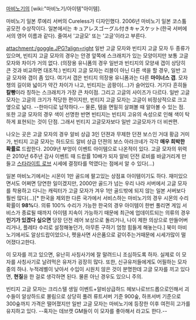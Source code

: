 [[마비노기]]의 [wiki:"마비노기/아이템"아이템].

마비노기 일본 루에리 서버의 Cureless가 디자인했다. 2006년 마비노기 일본 코스튬 공모전 수상작이다. 일본에서는 キュアレスゴーグル付きキャスケット(한국 서버에서의 영어 이름과 같다). 줄여서 '고글모' 또는 '고글'이라고 부른다.

attachment:/goggle.JPG?align=right 일반 고글 모자와 빈티지 고글 모자 두 종류가 있으며, 빈티지 고글 모자의 경우는 안경 앞쪽에 스크래치가 있는 모양이지만 보통 고글 모자와 차이가 거의 없다. (의장용 유니폼의 경우 일반과 빈티지의 모양새 갭이 상당히 큰 것과 비교하면 대조적.) 빈티지 고글 모자는 리블이 아닌 다른 색을 할 경우, 일반 고글 모자와 갭이 좀 있다. 여기서 갭은 빈티지 의장용 유니폼과는 다른 '''마이너스 갭'''. 모자 챙의 길이와 넓이가 약간 차이가 나고, 빈티지는 곰팡이(...)가 슬어있다. 거기다 흔히들 '''칼빵'''이라 칭하는 스크래치가 가장 큰 차이점. 그리고 고글의 사이즈가 다르다. 일반 고글 모자는 고글의 크기가 적당한 편이지만, 빈티지 고글 모자는 고글이 비정상적으로 크고 옆으로 넓다. --한마디로 납작하다.-- 물론, 템을 면밀히 살펴볼 때 알아볼 수 있는 점. 또한 고글 모자의 경우 색이 선명한 반면 빈티지는 빈티지 고유의 속성으로 인해 색이 탁하게 표현되는 것이 단점. 그래서 빈티지 고글모자보다 일반 고글모자가 더 비싼편.

나오는 곳은 고글 모자의 경우 알비 상급 3인 던젼과 무제한 던젼 보스인 거대 황금 거미가, 빈티지 고글 모자는 하드모드 알비 상급 던젼의 보스 아라크네가 각각 '''매우 희박한 확률로''' 드랍한다. 2009년 부엉이 이벤트 아이템으로 나온적이 있다. 고글 모자의 위력은 2010년 6주년 감사 이벤트 때 드랍률 10배가 되자 알비 던전 로비를 바글거리게 만들고 [[스타라이트 로브]] 시세에 결정타를 먹였다는 점에서 알 수 있다(...) 

일본 마비노기에서는 시몬이 1만 골드에 팔고있는 상점표 아이템이기도 하다. 재미있으면서도 어쩌면 당연한 일이겠지만, 2000만 골드가 넘는 우리 나라 서버에서 고글 모자를 착용하고 다니는 캐릭터가 고글 모자가 겨우 1만 골드밖에 되지 않는 일본 서버보다 훨씬 많다(…)[* 한국을 제외한 다른 국가에서 서비스하는 마비노기의 경우 시몬의 수리확률이 '''98%'''다. 의류 100% 수리가 가능한 한국의 경우 아이템이 한번 풀리면 게임 서비스가 종료될 때까지 아이템 지속이 가능하기 때문에 최근에 업데이트되는 의류의 경우 '''인기가 있겠다 싶으면''' 당장 던전 레어 보상으로 돌리거나, 나이 제한 의상으로 만들어버리거나, 플레타 수리로 설정해놓던가, 아무튼 구하기 엄청 힘들게 해놓는다.] 북미 마비노기에서도 알상드랍이었으나, 펫을사면 사은품으로 같이주는거때문에 시세가많이 떨어졌다고한다.

이 모자를 끼고 있으면, 유난히 사칭사기에 잘 말려드니 조심하도록 하자. 실제로 이 모자를 사칭사기로 날려먹은 유저가 굉장히 많다. 또한, 신규유저들에게도 어필하는 모자 중의 하나. 누적레벨이 낮아서 수입이 시원치 않은 것이 분명한데 고글 모자를 끼고 있다면, '''현질'''을 한 걸로 생각하면 된다. 물론 아닌 경우도 있으니 주의.

빈티지 고글 모자는 크리스텔 생일 이벤트+알비상급하드 헤보나로브드롭으로인해서 괴수들이 알상하드로 몰림으로 상당히 풀려 류트서버 기준 900숲, 하프서버 기준으로 300숲까지 가격은 떨어졌지만 일반 고글 모자는 마비노기에 등장한 이후 여전히 고가를 유지하고 있다. --혹자는 데브캣 GM들이 이 모자를 좋아해서 라고도 한다.--
